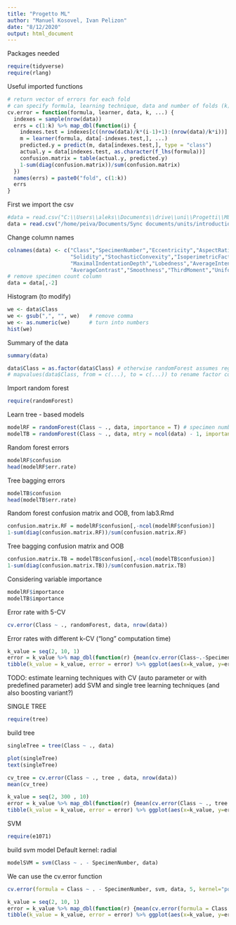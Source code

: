 ```yaml
---
title: "Progetto ML"
author: "Manuel Kosovel, Ivan Pelizon"
date: "8/12/2020"
output: html_document
---
```


Packages needed

```r
require(tidyverse)
require(rlang)
```


Useful imported functions
```r
# return vector of errors for each fold
# can specify formula, learning technique, data and number of folds (k)
cv.error = function(formula, learner, data, k, ...) {
  indexes = sample(nrow(data))
  errs = c(1:k) %>% map_dbl(function(i) {
    indexes.test = indexes[c((nrow(data)/k*(i-1)+1):(nrow(data)/k*i))] # 1 -> n/k, (n/k) + 1 -> 2*(n/k), ...
    m = learner(formula, data[-indexes.test,], ...)
    predicted.y = predict(m, data[indexes.test,], type = "class")
    actual.y = data[indexes.test, as.character(f_lhs(formula))]
    confusion.matrix = table(actual.y, predicted.y)
    1-sum(diag(confusion.matrix))/sum(confusion.matrix)
  })
  names(errs) = paste0("fold", c(1:k))
  errs
}
```

First we import the csv
```r
#data = read.csv("C:\\Users\\aleks\\Documents\\drive\\uni\\Progetti\\ML\\progetti 2019_20\\leaf\\leaf.csv")
data = read.csv("/home/peiva/Documents/Sync documents/units/introduction to machine learning and evolutionary robotics/progetti_2019_20/leaf identification/leaf.csv")
```

Change column names
```r
colnames(data) <- c("Class","SpecimenNumber","Eccentricity","AspectRatio","Elongation",
                    "Solidity","StochasticConvexity","IsoperimetricFactor",
                    "MaximalIndentationDepth","Lobedness","AverageIntensity" , 
                    "AverageContrast","Smoothness","ThirdMoment","Uniformity","Entropy")
# remove specimen count column
data = data[,-2]
```

Histogram (to modify)
```r
we <- data$Class
we <- gsub(",", "", we)   # remove comma
we <- as.numeric(we)      # turn into numbers
hist(we)
```



Summary of the data
```r
summary(data)
```
```r
data$Class = as.factor(data$Class) # otherwise randomForest assumes regression
# mapvalues(data$Class, from = c(...), to = c(...)) to rename factor column names
```

Import random forest
```r
require(randomForest)
```

Learn tree - based models
```r
modelRF = randomForest(Class ~ ., data, importance = T) # specimen number not relevant for classification
modelTB = randomForest(Class ~ ., data, mtry = ncol(data) - 1, importance = T) # tree bagging, same as random forest, but m = considering all variables - Class
```

Random forest errors
```r
modelRF$confusion
head(modelRF$err.rate)
```
Tree bagging errors
```r
modelTB$confusion
head(modelTB$err.rate)
```

Random forest confusion matrix and OOB, from lab3.Rmd
```r
confusion.matrix.RF = modelRF$confusion[,-ncol(modelRF$confusion)]
1-sum(diag(confusion.matrix.RF))/sum(confusion.matrix.RF)
```

Tree bagging confusion matrix and OOB
```r
confusion.matrix.TB = modelTB$confusion[,-ncol(modelTB$confusion)]
1-sum(diag(confusion.matrix.TB))/sum(confusion.matrix.TB)
```

Considering variable importance
```r
modelRF$importance
modelTB$importance
```

Error rate with 5-CV
```r
cv.error(Class ~ ., randomForest, data, nrow(data))
```
Error rates with different k-CV ("long" computation time)
```r
k_value = seq(2, 10, 1)
error = k_value %>% map_dbl(function(r) {mean(cv.error(Class~.-SpecimenNumber, randomForest, data, r))})
tibble(k_value = k_value, error = error) %>% ggplot(aes(x=k_value, y=error)) + geom_line()
```

TODO: estimate learning techniques with CV (auto parameter or with predefined parameter)
      add SVM and single tree learning techniques (and also boosting variant?)
      
      
SINGLE TREE

```r
require(tree)
```

build tree
```r
singleTree = tree(Class ~ ., data)
```
```r
plot(singleTree)
text(singleTree)
```

```r
cv_tree = cv.error(Class ~ ., tree , data, nrow(data))
mean(cv_tree)
```



```r
k_value = seq(2, 300 , 10)
error = k_value %>% map_dbl(function(r) {mean(cv.error(Class ~ ., tree , data, 5))})
tibble(k_value = k_value, error = error) %>% ggplot(aes(x=k_value, y=error)) + geom_line() + ylim(0,1)
```


      
SVM 

```r
require(e1071)
```

build svm model
Default kernel: radial
```r
modelSVM = svm(Class ~ . - SpecimenNumber, data)
```


We can use the cv.error function 

```r
cv.error(formula = Class ~ . - SpecimenNumber, svm, data, 5, kernel="polynomial", degree=2)
```


```r
k_value = seq(2, 10, 1)
error = k_value %>% map_dbl(function(r) {mean(cv.error(formula = Class ~ . - SpecimenNumber, svm, data, 5, kernel="polynomial", degree=2))})
tibble(k_value = k_value, error = error) %>% ggplot(aes(x=k_value, y=error)) + geom_line()
```




      
      
